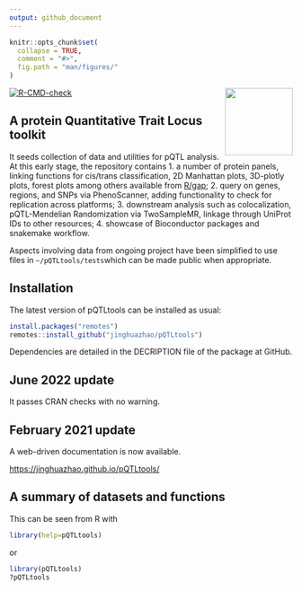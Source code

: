 ```yaml
---
output: github_document
---
```


```r
knitr::opts_chunk$set(
  collapse = TRUE,
  comment = "#>",
  fig.path = "man/figures/"
)
```

<img src="man/figures/logo.svg" align="right" alt="" width="120" />

[![R-CMD-check](https://github.com/jinghuazhao/pQTLtools/actions/workflows/R-CMD-check.yaml/badge.svg)](https://github.com/jinghuazhao/pQTLtools/actions/workflows/R-CMD-check.yaml)

## A protein Quantitative Trait Locus toolkit

It seeds collection of data and utilities for pQTL analysis. At this
early stage, the repository contains 1. a number of protein panels,
linking functions for cis/trans classification, 2D Manhattan plots,
3D-plotly plots, forest plots among others available from
[R/gap](https://github.com/jinghuazhao/R/tree/master/gap);
2. query on genes, regions, and SNPs via PhenoScanner, adding
functionality to check for replication across platforms; 3. downstream
analysis such as colocalization, pQTL-Mendelian Randomization via
TwoSampleMR, linkage through UniProt IDs to other resources; 4. showcase
of Bioconductor packages and snakemake workflow.

Aspects involving data from ongoing project have been simplified to use
files in `~/pQTLtools/tests`which can be made public when appropriate.

## Installation

The latest version of pQTLtools can be installed as usual:

```r
install.packages("remotes")
remotes::install_github("jinghuazhao/pQTLtools")
```

Dependencies are detailed in the DECRIPTION file of the package at GitHub.

## June 2022 update

It passes CRAN checks with no warning.

## February 2021 update 

A web-driven documentation is now available.

[https://jinghuazhao.github.io/pQTLtools/](https://jinghuazhao.github.io/pQTLtools/)

## A summary of datasets and functions

This can be seen from R with

```r
library(help=pQTLtools)
```

or

```r
library(pQTLtools)
?pQTLtools
```
